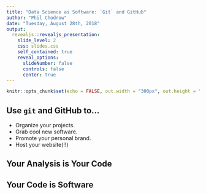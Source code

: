 ```yaml
---
title: "Data Science as Software: `Git` and GitHub"
author: "Phil Chodrow"
date: "Tuesday, August 28th, 2018"
output: 
  revealjs::revealjs_presentation:
    slide_level: 2
    css: slides.css
    self_contained: true
    reveal_options:
      slideNumber: false
      controls: false
      center: true
---
```


```r
knitr::opts_chunk$set(echo = FALSE, out.width = "300px", out.height = "350px", fig.align="center")
```

## Use `git` and GitHub to...

- Organize your projects.
- Grab cool new software. 
- Promote your personal brand.
- Host your website(!!)

## Your Analysis is Your Code



## Your Code is Software








